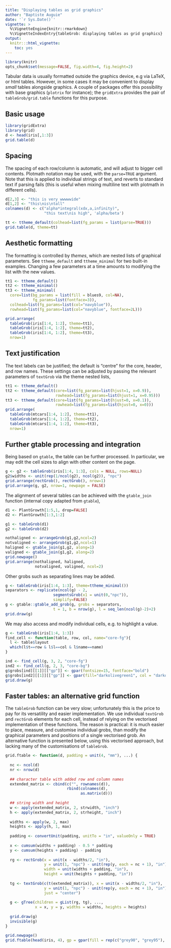 ```yaml
---
title: "Displaying tables as grid graphics"
author: "Baptiste Auguie"
date: '`r Sys.Date()`'
vignette: >
  %\VignetteEngine{knitr::rmarkdown}
  %\VignetteIndexEntry{tableGrob: displaying tables as grid graphics}
output:
  knitr:::html_vignette:
    toc: yes
---
```


```r
library(knitr)
opts_chunk$set(message=FALSE, fig.width=4, fig.height=2)
```

Tabular data is usually formatted outside the graphics device, e.g via LaTeX, or html tables. However, in some cases it may be convenient to display *small* tables alongside graphics. A couple of packages offer this possibility with base graphics (`plotrix` for instance); the `gridExtra` provides the pair of `tableGrob/grid.table` functions for this purpose. 

## Basic usage

```r
library(gridExtra)
library(grid)
d <- head(iris[,1:3])
grid.table(d)
```

## Spacing

The spacing of each row/column is automatic, and will adjust to bigger cell contents. Plotmath notation may be used, with the `parse=TRUE` argument. Note that this is applied to individual strings of text, and reverts to standard text if parsing fails (this is useful when mixing multiline text with plotmath in different cells).

```r
d[2,3] <- "this is very wwwwwide"
d[1,2] <- "this\nis\ntall"
colnames(d) <- c("alpha*integral(xdx,a,infinity)", 
                 "this text\nis high", 'alpha/beta')

tt <- ttheme_default(colhead=list(fg_params = list(parse=TRUE)))
grid.table(d, theme=tt)

```

## Aesthetic formatting

The formatting is controlled by *themes*, which are nested lists of graphical parameters. See `ttheme_default` and `ttheme_minimal` for two built-in examples. Changing a few parameters at a time amounts to modifying the list with the new values.

```r
tt1 <- ttheme_default()
tt2 <- ttheme_minimal()
tt3 <- ttheme_minimal(
  core=list(bg_params = list(fill = blues9, col=NA),
            fg_params=list(fontface=3)), 
  colhead=list(fg_params=list(col="navyblue")),
  rowhead=list(fg_params=list(col="navyblue", fontface=2L)))

grid.arrange(
  tableGrob(iris[1:4, 1:2], theme=tt1),
  tableGrob(iris[1:4, 1:2], theme=tt2),
  tableGrob(iris[1:4, 1:2], theme=tt3),
  nrow=1)
```

## Text justification

The text labels can be justified; the default is "centre" for the core, header, and row names. These settings can be adjusted by passing the relevant parameters of `textGrob` via the theme nested lists,

```r
tt1 <- ttheme_default()
tt2 <- ttheme_default(core=list(fg_params=list(hjust=1, x=0.9)),
                      rowhead=list(fg_params=list(hjust=1, x=0.95)))
tt3 <- ttheme_default(core=list(fg_params=list(hjust=0, x=0.1)),
                      rowhead=list(fg_params=list(hjust=0, x=0)))
grid.arrange(
  tableGrob(mtcars[1:4, 1:2], theme=tt1),
  tableGrob(mtcars[1:4, 1:2], theme=tt2),
  tableGrob(mtcars[1:4, 1:2], theme=tt3),
  nrow=1)
```

## Further gtable processing and integration

Being based on `gtable`, the table can be further processed. In particular, we may edit the cell sizes to align with other content on the page.

```r
g <- g2 <- tableGrob(iris[1:4, 1:3], cols = NULL, rows=NULL)
g2$widths <- unit(rep(1/ncol(g2), ncol(g2)), "npc")
grid.arrange(rectGrob(), rectGrob(), nrow=1)
grid.arrange(g, g2, nrow=1, newpage = FALSE)
```

The alignment of several tables can be achieved with the `gtable_join` function (internal copy adapted from `gtable`),

```r
d1 <- PlantGrowth[1:5,1, drop=FALSE]
d2 <- PlantGrowth[1:3,1:2]

g1 <- tableGrob(d1)
g2 <- tableGrob(d2)

nothaligned <- arrangeGrob(g1,g2,ncol=2)
notvaligned <- arrangeGrob(g1,g2,ncol=1)
haligned <- gtable_join(g1,g2, along=1)
valigned <- gtable_join(g1,g2, along=2)
grid.newpage()
grid.arrange(nothaligned, haligned, 
             notvaligned, valigned, ncol=2)
```

Other grobs such as separating lines may be added.

```r
g <- tableGrob(iris[1:4, 1:3], theme=ttheme_minimal())
separators <- replicate(ncol(g) - 2, 
                     segmentsGrob(x1 = unit(0,"npc")), 
                     simplify=FALSE)
g <- gtable::gtable_add_grob(g, grobs = separators, 
                     t = 1, b = nrow(g), l = seq_len(ncol(g)-2)+2)
grid.draw(g)
```

We may also access and modify individual cells, e.g. to highlight a value.

```r
g <- tableGrob(iris[1:4, 1:3])
find_cell <- function(table, row, col, name="core-fg"){
  l <- table$layout
  which(l$t==row & l$l==col & l$name==name)
}

ind <- find_cell(g, 3, 2, "core-fg")
ind2 <- find_cell(g, 2, 3, "core-bg")
g$grobs[ind][[1]][["gp"]] <- gpar(fontsize=15, fontface="bold")
g$grobs[ind2][[1]][["gp"]] <- gpar(fill="darkolivegreen1", col = "darkolivegreen4", lwd=5)
grid.draw(g)
```

## Faster tables: an alternative grid function

The `tableGrob` function can be very slow; unfortunately this is the price to pay for its versatility and easier implementation. We use individual `textGrob` and `rectGrob` elements for each cell, instead of relying on the vectorised implementation of these functions. The reason is practical: it is much easier to place, measure, and customise individual grobs, than modify the graphical parameters and positions of a single vectorised grob. An alternative function is presented below, using this vectorised approach, but lacking many of the customisations of `tableGrob`.


```r
grid.ftable <- function(d, padding = unit(4, "mm"), ...) {
  
  nc <- ncol(d)
  nr <- nrow(d)
  
  ## character table with added row and column names
  extended_matrix <- cbind(c("", rownames(d)),   
                           rbind(colnames(d),
                                 as.matrix(d)))
  
  ## string width and height
  w <- apply(extended_matrix, 2, strwidth, "inch")
  h <- apply(extended_matrix, 2, strheight, "inch")
  
  widths <- apply(w, 2, max)
  heights <- apply(h, 1, max)
  
  padding <- convertUnit(padding, unitTo = "in", valueOnly = TRUE)
  
  x <- cumsum(widths + padding) - 0.5 * padding
  y <- cumsum(heights + padding) - padding
  
  rg <- rectGrob(x = unit(x - widths/2, "in"), 
                 y = unit(1, "npc") - unit(rep(y, each = nc + 1), "in"), 
                 width = unit(widths + padding, "in"), 
                 height = unit(heights + padding, "in"))
  
  tg <- textGrob(c(t(extended_matrix)), x = unit(x - widths/2, "in"), 
                 y = unit(1, "npc") - unit(rep(y, each = nc + 1), "in"), 
                 just = "center")
  
  g <- gTree(children = gList(rg, tg), ..., 
             x = x, y = y, widths = widths, heights = heights)
  
  grid.draw(g)
  invisible(g)
}

grid.newpage()
grid.ftable(head(iris, 4), gp = gpar(fill = rep(c("grey90", "grey95"), each = 6)))
```


